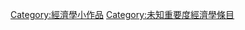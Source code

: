 {{catmore1|[[Wikipedia:經濟學專題|Wikipedia:經濟學專題]]}}
{{Articles by Importance|topic=經濟學|project=經濟學|format=TOC}}
{{emptycat}}

[[Category:經濟學小作品|Category:經濟學小作品]]
[[Category:未知重要度經濟學條目|Category:未知重要度經濟學條目]]